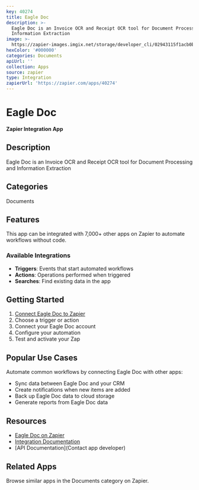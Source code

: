 ```yaml
---
key: 40274
title: Eagle Doc
description: >-
  Eagle Doc is an Invoice OCR and Receipt OCR tool for Document Processing and
  Information Extraction
image: >-
  https://zapier-images.imgix.net/storage/developer_cli/02943115f1acb0b26a0a71fa1d947a06.png?auto=format%2Ccompress&ixlib=python-3.0.0&q=50
hexColor: '#000000'
categories: Documents
apiUrl: ''
collection: Apps
source: zapier
type: Integration
zapierUrl: 'https://zapier.com/apps/40274'
---
```

# Eagle Doc

**Zapier Integration App**

## Description

Eagle Doc is an Invoice OCR and Receipt OCR tool for Document Processing and Information Extraction

## Categories

Documents

## Features

This app can be integrated with 7,000+ other apps on Zapier to automate workflows without code.

### Available Integrations

- **Triggers**: Events that start automated workflows
- **Actions**: Operations performed when triggered
- **Searches**: Find existing data in the app

## Getting Started

1. [Connect Eagle Doc to Zapier](https://zapier.com/apps/40274)
2. Choose a trigger or action
3. Connect your Eagle Doc account
4. Configure your automation
5. Test and activate your Zap

## Popular Use Cases

Automate common workflows by connecting Eagle Doc with other apps:

- Sync data between Eagle Doc and your CRM
- Create notifications when new items are added
- Back up Eagle Doc data to cloud storage
- Generate reports from Eagle Doc data

## Resources

- [Eagle Doc on Zapier](https://zapier.com/apps/40274)
- [Integration Documentation](https://zapier.com/apps/40274/integrations)
- [API Documentation](Contact app developer)

## Related Apps

Browse similar apps in the Documents category on Zapier.
